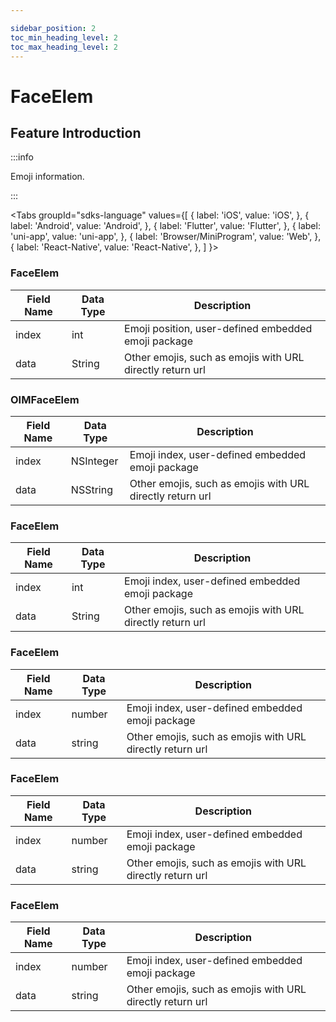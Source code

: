 ```yaml
---

sidebar_position: 2
toc_min_heading_level: 2
toc_max_heading_level: 2
---
```


# FaceElem

## Feature Introduction

:::info

Emoji information.

:::

<Tabs
groupId="sdks-language"
values={[
{ label: 'iOS', value: 'iOS', },
{ label: 'Android', value: 'Android', },
{ label: 'Flutter', value: 'Flutter', },
{ label: 'uni-app', value: 'uni-app', },
{ label: 'Browser/MiniProgram', value: 'Web', },
{ label: 'React-Native', value: 'React-Native', },
]
}>

<TabItem value="Flutter">

### FaceElem

| Field Name | Data Type | Description                                          |
| ---------- | --------- | ---------------------------------------------------- |
| index      | int       | Emoji position, user-defined embedded emoji package  |
| data       | String    | Other emojis, such as emojis with URL directly return url |

</TabItem>

<TabItem value="iOS">

### OIMFaceElem

| Field Name | Data Type  | Description                                          |
| ---------- | ---------- | ---------------------------------------------------- |
| index      | NSInteger  | Emoji index, user-defined embedded emoji package    |
| data       | NSString   | Other emojis, such as emojis with URL directly return url |

</TabItem>

<TabItem value="Android">

### FaceElem

| Field Name | Data Type | Description                                          |
| ---------- | --------- | ---------------------------------------------------- |
| index      | int       | Emoji index, user-defined embedded emoji package    |
| data       | String    | Other emojis, such as emojis with URL directly return url |

</TabItem>

<TabItem value="Web">

### FaceElem

| Field Name | Data Type | Description                                          |
| ---------- | --------- | ---------------------------------------------------- |
| index      | number    | Emoji index, user-defined embedded emoji package    |
| data       | string    | Other emojis, such as emojis with URL directly return url |

</TabItem>

<TabItem value="uni-app">

### FaceElem

| Field Name | Data Type | Description                                          |
| ---------- | --------- | ---------------------------------------------------- |
| index      | number    | Emoji index, user-defined embedded emoji package    |
| data       | string    | Other emojis, such as emojis with URL directly return url |

</TabItem>

<TabItem value="React-Native">

### FaceElem

| Field Name | Data Type | Description                                          |
| ---------- | --------- | ---------------------------------------------------- |
| index      | number    | Emoji index, user-defined embedded emoji package    |
| data       | string    | Other emojis, such as emojis with URL directly return url |

</TabItem>

</Tabs>